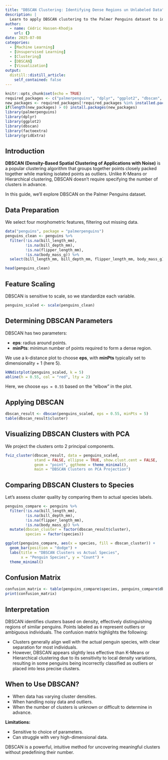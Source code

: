 ```yaml
---
title: "DBSCAN Clustering: Identifying Dense Regions un Unlabeled Data"
description: |
  Learn to apply DBSCAN clustering to the Palmer Penguins dataset to identify natural clusters and outliers. This step-by-step guide covers data preparation, parameter tuning, visualization, and interpretation.
author:
  - name: Cédric Hassen-Khodja
    url: {}
date: 2025-07-08
categories:
  - [Machine Learning]
  - [Unsupervised Learning]
  - [Clustering]
  - [DBSCAN]
  - [Visualization]
output:
  distill::distill_article:
    self_contained: false
---
```



```r
knitr::opts_chunk$set(echo = TRUE)
required_packages <- c("palmerpenguins", "dplyr", "ggplot2", "dbscan", "factoextra", "gridExtra")
new_packages <- required_packages[!required_packages %in% installed.packages()[, "Package"]]
if(length(new_packages) > 0) install.packages(new_packages)
library(palmerpenguins)
library(dplyr)
library(ggplot2)
library(dbscan)
library(factoextra)
library(gridExtra)
```

## Introduction

**DBSCAN (Density-Based Spatial Clustering of Applications with Noise)** is a popular clustering algorithm that groups together points closely packed together while marking isolated points as outliers. Unlike K-Means or Hierarchical clustering, DBSCAN doesn't require specifying the number of clusters in advance.

In this guide, we'll explore DBSCAN on the Palmer Penguins dataset.

## Data Preparation

We select four morphometric features, filtering out missing data.

```r
data("penguins", package = "palmerpenguins")
penguins_clean <- penguins %>%
  filter(!is.na(bill_length_mm),
         !is.na(bill_depth_mm),
         !is.na(flipper_length_mm),
         !is.na(body_mass_g)) %>%
  select(bill_length_mm, bill_depth_mm, flipper_length_mm, body_mass_g)

head(penguins_clean)
```

## Feature Scaling

DBSCAN is sensitive to scale, so we standardize each variable.

```r
penguins_scaled <- scale(penguins_clean)
```

## Determining DBSCAN Parameters

DBSCAN has two parameters:

* **eps**: radius around points.
* **minPts**: minimun number of points required to form a dense region.

We use a k-distance plot to choose **eps**, with **minPts** typically set to dimensionality + 1 (here 5).

```r
kNNdistplot(penguins_scaled, k = 5)
abline(h = 0.55, col = "red", lty = 2)
```

Here, we choose `eps = 0.55` based on the "elbow" in the plot.

## Applying DBSCAN

```r
dbscan_result <- dbscan(penguins_scaled, eps = 0.55, minPts = 5)
table(dbscan_result$cluster)
```

## Visualizing DBSCAN Clusters with PCA

We project the clusters onto 2 principal components.

```r
fviz_cluster(dbscan_result, data = penguins_scaled,
             stand = FALSE, ellipse = TRUE, show.clust.cent = FALSE,
             geom = "point", ggtheme = theme_minimal(),
             main = "DBSCAN Clusters on PCA Projection")
```

## Comparing DBSCAN Clusters to Species

Let's assess cluster quality by comparing them to actual species labels.

```r
penguins_compare <- penguins %>%
  filter(!is.na(bill_length_mm),
         !is.na(bill_depth_mm),
         !is.na(flipper_length_mm),
         !is.na(body_mass_g)) %>%
  mutate(dbscan_cluster = factor(dbscan_result$cluster),
         species = factor(species))

ggplot(penguins_compare, aes(x = species, fill = dbscan_cluster)) +
  geom_bar(position = "dodge") +
  labs(title = "DBSCAN Clusters vs Actual Species",
       x = "Penguin Species", y = "Count") +
  theme_minimal()
```

## Confusion Matrix

```r
confusion_matrix <- table(penguins_compare$species, penguins_compare$dbscan_cluster)
print(confusion_matrix)
```

## Interpretation

DBSCAN identifies clusters based on density, effectively distinguishing regions of similar penguins. Points labeled as `0` represent outliers or ambiguous individuals. The confusion matrix highlights the following:

* Clusters generally align well with the actual penguin species, with clear separation for most individuals.
* However, DBSCAN appears slightly less effective than K-Means or Hierarchical clustering due to its sensitivity to local density variations, resulting in some penguins being incorrectly classified as outliers or placed into less precise clusters.


## When to Use DBSCAN?

* When data has varying cluster densities.
* When handling noisy data and outliers.
* When the number of clusters is unknown or difficult to determine in advance.

**Limitations:**

* Sensitive to choice of parameters.
* Can struggle with very high-dimensional data.

DBSCAN is a powerful, intuitive method for uncovering meaningful clusters without predefining their number.